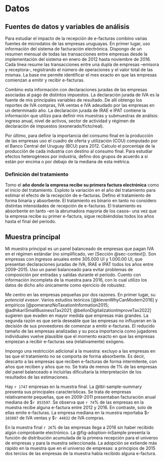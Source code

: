 # Datos {#sec-data}

## Fuentes de datos y variables de análisis

Para estudiar el impacto de la recepción de e-facturas combino varias fuentes de microdatos de las empresas uruguayas. En primer lugar, uso información del sistema de facturación electrónica. Dispongo de un resumen mensual de todas las transacciones entre empresas desde la implementación del sistema en enero de 2012 hasta noviembre de 2016. Cada línea resume las transacciones entre una dupla de empresas –emisora y receptora–, registrando el número de operaciones y el valor total de las mismas. La base me permite identificar el mes exacto en que las empresas comienzan a emitir y recibir e-facturas.

Combino esta información con declaraciones juradas de las empresas asociadas al pago de distintos impuestos. La declaración jurada de IVA es la fuente de mis principales variables de resultado. De allí obtengo los reportes de IVA compras, IVA ventas e IVA adeudado por las empresas en un determinado año. La declaración jurada de IRAE e IPAT contiene la información que utilizo para definir mis muestras y submuestras de análisis: ingreso anual, nivel de activos, sector de actividad y régimen de declaración de impuestos (exonerado/ficto/real).

Por último, para definir la importancia del consumo final en la producción de las empresas uso el cuadro de oferta y utilización (COU) computado por el Banco Central del Uruguay (BCU) para 2012. Calculo el porcentaje de la producción de cada industria con destino al consumo final. Para estudiar efectos heterogéneos por industria, defino dos grupos de acuerdo a si están por encima o por debajo de la mediana de esta métrica.

### Definición del tratamiento

Tomo el **año donde la empresa recibe su primera factura electrónica** como el inicio del tratamiento. Exploto la variación en el año del tratamiento para estimar el efecto de la recepción de e-facturas. Defino el tratamiento de forma binaria y absorbente. El tratamiento es binario en tanto no considero distintas intensidades de recepción de e-facturas. El tratamiento es absorbente en tanto –en la abrumadora mayoría de los casos– una vez que la empresa recibe su primer e-factura, sigue recibiéndolas todos los años hasta el final del período.

## Muestra principal

Mi muestra principal es un panel balanceado de empresas que pagan IVA en el régimen estándar (no simplificado, ver [Sección @sec-context]). Son empresas con ingresos anuales entre 305.000 UI y 1.000.00 UI, que presentan declaraciones juradas de IVA, IRAE e IPAT todos los años entre 2009–2015. Uso un panel balanceado para evitar problemas de composición por entradas y salidas durante el período. Cuento con información incompleta de la muestra para 2016, con lo cual utilizo los datos de dicho año únicamente como ejercicio de robustez.

Me centro en las empresas pequeñas por dos razones. En primer lugar, su *potencial evasor*. Varios estudios teóricos [@klevenWhyCanModern2016] y empíricos [@pomeranzNoTaxationInformation2015; @adhikariSmallBusinessTax2021; @bellonDigitalizationImproveTax2022] sugieren que evaden en mayor medida que empresas más grandes. La segunda razón es que sería deseable que las empresas no influyeran en la decisión de sus proveedores de comenzar a emitir e-facturas. El reducido tamaño de las empresas analizadas y su poca importancia como jugadores individuales vuelve plausible que el momento exacto en que las empresas empiezan a recibir e-facturas sea (relativamente) exógeno.

Impongo una restricción adicional a la muestra: excluyo a las empresas en las que el tratamiento no se comporta de forma absorbente. Es decir, descarto a las empresas que reciben e-facturas de forma intermitente, con años que reciben y años que no. Se trata de menos de 1% de las empresas del panel balanceado e incluirlas dificultaría la interpretación de los resultados de las estimaciones. 

Hay `r 1747` empresas en la muestra final. La @tbl-sample-summary presenta sus principales características. Se trata de empresas relativamente pequeñas, que en 2009–2011 presentaban facturación anual mediana de \$`r 853597`. Se observa que `r 74`% de las empresas en la muestra recibe alguna e-factura entre 2012 y 2016. En contraste, solo de ellas emite e-facturas. La empresa mediana en la muestra reportaba \$`r 103887` de IVA ventas y \$`r 44832` de IVA compras.

En la muestra final `r 26`% de las empresas llega a 2016 sin haber recibido algún comprobante electrónico. La @fig-adoption-inSample presenta la función de distribución acumulada de la primera recepción para el universo de empresas y para la muestra seleccionada. La adopción se extiende más rápido en la muestra que en el universo de empresas: a principios de 2015 dos tercios de las empresas de la muestra había recibido alguna e-factura.

